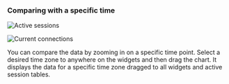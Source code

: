 ### Comparing with a specific time

<InDoc product="postgresql,mysql,oracle-pro,oracle,db2">

![Active sessions](/img/db-count-trend-extend-time.png)

</InDoc>

<InDoc product="redis"><ImgLang img='db-count-trend-extend-time-redis.png' desc='Number of instructions processed per second' /></InDoc>

<InDoc product="altibase,cubrid,mssql"><ImgLang img='db-count-trend-extend-time-altibase.png' desc='Number of instructions processed per second' multi="true" /></InDoc>

<InDoc product="mongodb">

![Current connections](/img/db-count-trend-extend-time-mongodb.png)

</InDoc>

You can compare the data by zooming in on a specific time point. Select a desired time zone to anywhere on the widgets and then drag the chart. It displays the data for a specific time zone dragged to all widgets and active session tables.
